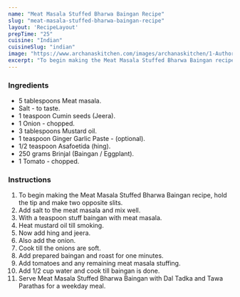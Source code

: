 ---
name: "Meat Masala Stuffed Bharwa Baingan Recipe"
slug: "meat-masala-stuffed-bharwa-baingan-recipe"
layout: 'RecipeLayout'
prepTime: "25"
cuisine: "Indian"
cuisineSlug: "indian"
image: "https://www.archanaskitchen.com/images/archanaskitchen/1-Author/theyellowdaal/Meat_Masala_Stuffed_Bharwa_Baingan.jpg"
excerpt: "To begin making the Meat Masala Stuffed Bharwa Baingan recipe, hold the tip and make two opposite slits"
---

### Ingredients

- 5 tablespoons Meat masala.
- Salt - to taste.
- 1 teaspoon Cumin seeds (Jeera).
- 1 Onion - chopped.
- 3 tablespoons Mustard oil.
- 1 teaspoon Ginger Garlic Paste - (optional).
- 1/2 teaspoon Asafoetida (hing).
- 250 grams Brinjal (Baingan / Eggplant).
- 1 Tomato - chopped.

### Instructions

1. To begin making the Meat Masala Stuffed Bharwa Baingan recipe, hold the tip and make two opposite slits.
1. Add salt to the meat masala and mix well.
1. With a teaspoon stuff baingan with meat masala.
1. Heat mustard oil till smoking.
1. Now add hing and jeera.
1. Also add the onion.
1. Cook till the onions are soft.
1. Add prepared baingan and roast for one minutes.
1. Add tomatoes and any remaining meat masala stuffing.
1. Add 1/2 cup water and cook till baingan is done.
1. Serve Meat Masala Stuffed Bharwa Baingan with Dal Tadka and Tawa Parathas for a weekday meal.
